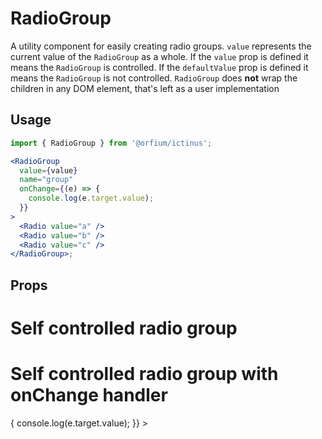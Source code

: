 
<Meta title="Design System/RadioGroup" component={RadioGroup} />

# RadioGroup

A utility component for easily creating radio groups.
`value` represents the current value of the `RadioGroup` as a whole.
If the `value` prop is defined it means the `RadioGroup` is controlled.
If the `defaultValue` prop is defined it means the `RadioGroup` is not controlled.
`RadioGroup` does **not** wrap the children in any DOM element, that's left as a user implementation

## Usage

```jsx
import { RadioGroup } from '@orfium/ictinus';

<RadioGroup
  value={value}
  name="group"
  onChange={(e) => {
    console.log(e.target.value);
  }}
>
  <Radio value="a" />
  <Radio value="b" />
  <Radio value="c" />
</RadioGroup>;
```

## Props

<Props of={RadioGroup} />

# Self controlled radio group

<Preview>
  <Story name="Radio with options">
    <div style={{ color: '#82e616' }}>
      <RadioGroup defaultValue="b" name="group">
        <Radio value="a" />
        <Radio value="b" />
        <Radio value="c" />
      </RadioGroup>
    </div>
  </Story>
</Preview>

# Self controlled radio group with onChange handler

<Preview>
  <Story name="Radio with options with onChange handler">
    <div style={{ color: '#82e616' }}>
      <RadioGroup
        defaultValue="b"
        name="group"
        onChange={(e) => {
          console.log(e.target.value);
        }}
      >
        <Radio value="a" />
        <Radio value="b" />
        <Radio value="c" />
      </RadioGroup>
    </div>
  </Story>
</Preview>
